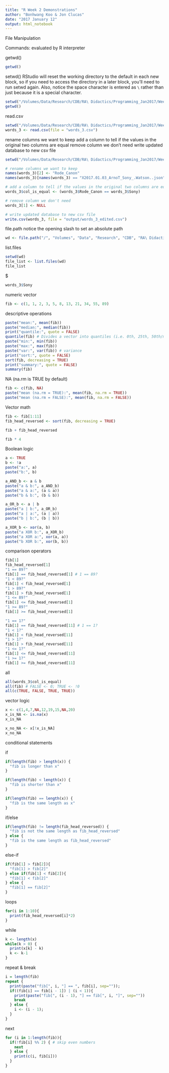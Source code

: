 ```yaml
---
title: "R Week 2 Demonstrations"
author: "Bonhwang Koo & Jon Clucas"
date: "2017 January 12"
output: html_notebook
---
```


File Manipulation

Commands: evaluated by R interpreter

getwd()
```r
getwd()
```

setwd()
RStudio will reset the working directory to the default in each new block, so if you need to access the directory in a later block, you'll need to run setwd again.
Also, notice the space character is entered as `\ ` rather than just ` ` because it is a special character.
```r
setwd("/Volumes/Data/Research/CDB/RA\ Didactics/Programming_Jan2017/Week\ 2/example_csv")
getwd()
```

read.csv
```r
setwd("/Volumes/Data/Research/CDB/RA\ Didactics/Programming_Jan2017/Week\ 2/example_csv")
words_3 <- read.csv(file = "words_3.csv")
```

rename columns we want to keep
add a column to tell if the values in the original two columns are equal
remove column we don't need
write updated database to new csv file
```r
setwd("/Volumes/Data/Research/CDB/RA\ Didactics/Programming_Jan2017/Week\ 2/example_csv")

# rename columns we want to keep
names(words_3)[2] <- "Rode_Canon"
names(words_3)[names(words_3) == "X2017.01.03_ArnoT_Sony_.Watson..json"] <- "Sony"

# add a column to tell if the values in the original two columns are equal
words_3$col_is_equal <- (words_3$Rode_Canon == words_3$Sony)

# remove column we don't need
words_3[1] <- NULL

# write updated database to new csv file
write.csv(words_3, file = "output/words_3_edited.csv")
```

file.path
notice the opening slash to set an absolute path
```r
wd <- file.path("/", "Volumes", "Data", "Research", "CDB", "RA\ Didactics", "Programming_Jan2017", "Week\ 2", "example_csv")
```

list.files
```r
setwd(wd)
file_list <- list.files(wd)
file_list
```

$
```r
words_3$Sony
```

numeric vector
```r
fib <- c(1, 1, 2, 3, 5, 8, 13, 21, 34, 55, 89)
```

descriptive operations
```r
paste("mean:", mean(fib))
paste("median:", median(fib))
print("quantile:", quote = FALSE)
quantile(fib) # Divides a vector into quantiles (i.e. 0th, 25th, 50th/median, 75th, and 100th percentiles)
paste("min:", min(fib))
paste("max:", max(fib))
paste("var:", var(fib)) # variance
print("sort:", quote = FALSE)
sort(fib, decreasing = TRUE)
print("summary:", quote = FALSE)
summary(fib)
```

NA
(na.rm is TRUE by default)
```r
fib <- c(fib, NA)
paste("mean (na.rm = TRUE):", mean(fib, na.rm = TRUE))
paste("mean (na.rm = FALSE):", mean(fib, na.rm = FALSE))
```

Vector math
```r
fib <- fib[1:11]
fib_head_reversed <- sort(fib, decreasing = TRUE)

fib + fib_head_reversed

fib * 4
```

Boolean logic
```r
a <- TRUE
b <- !a
paste("a:", a)
paste("b:", b)

a_AND_b <- a & b
paste("a & b:", a_AND_b)
paste("a & a:", (a & a))
paste("b & b:", (b & b))

a_OR_b <- a | b
paste("a | b:", a_OR_b)
paste("a | a:", (a | a))
paste("b | b:", (b | b))

a_XOR_b <- xor(a, b)
paste("a XOR b:", a_XOR_b)
paste("a XOR a:", xor(a, a))
paste("b XOR b:", xor(b, b))
```

comparison operators
```r
fib[1]
fib_head_reversed[1]
"1 == 89?"
fib[1] == fib_head_reversed[1] # 1 == 89?
"1 < 89?"
fib[1] < fib_head_reversed[1]
"1 > 89?"
fib[1] > fib_head_reversed[1]
"1 <= 89?"
fib[1] <= fib_head_reversed[1]
"1 >= 89?"
fib[1] >= fib_head_reversed[1]

"1 == 1?"
fib[1] == fib_head_reversed[11] # 1 == 1?
"1 < 1?"
fib[1] < fib_head_reversed[11]
"1 > 1?"
fib[1] > fib_head_reversed[11]
"1 <= 1?"
fib[1] <= fib_head_reversed[11]
"1 >= 1?"
fib[1] >= fib_head_reversed[11]
```

all
```r
all(words_3$col_is_equal)
all(fib) # FALSE <- 0; TRUE <- !0
all(c(TRUE, FALSE, TRUE, TRUE))
```

vector logic
```r
x <- c(1,4,7,NA,12,19,15,NA,20)
x_is_NA <- is.na(x)
x_is_NA

x_no_NA <- x[!x_is_NA]
x_no_NA
```

conditional statements

if
```r
if(length(fib) > length(x)) {
  "fib is longer than x"
}

if(length(fib) < length(x)) {
  "fib is shorter than x"
}

if(length(fib) == length(x)) {
  "fib is the same length as x"
}
```

if/else
```r
if(length(fib) != length(fib_head_reversed)) {
  "fib is not the same length as fib_head_reversed"
} else {
  "fib is the same length as fib_head_reversed"
}
```

else-if
```r
if(fib[1] > fib[2]){
  "fib[1] > fib[2]"
} else if(fib[1] < fib[2]){
  "fib[1] < fib[2]"
} else {
  "fib[1] == fib[2]"
}
```

loops
```r
for(i in 1:10){
  print(fib_head_reversed[i]*2)
}
```

while
```r
k <- length(x)
while(k > 0) {
  print(x[k] - k)
  k <- k-1
}
```

repeat & break
```r
i = length(fib)
repeat {
  print(paste("fib[", i, "] == ", fib[i], sep=""));
  if((fib[i] == fib[i - 1]) | (i < 1)){
    print(paste("fib[", (i - 1), "] == fib[", i, "]", sep=""))
    break
  } else {
    i <- (i - 1);
  }
}
```

next
```r
for (i in 1:length(fib)){
  if(!fib[i] %% 2) { # skip even numbers
    next
  } else {
    print(c(i, fib[i]))
  }
}
```

